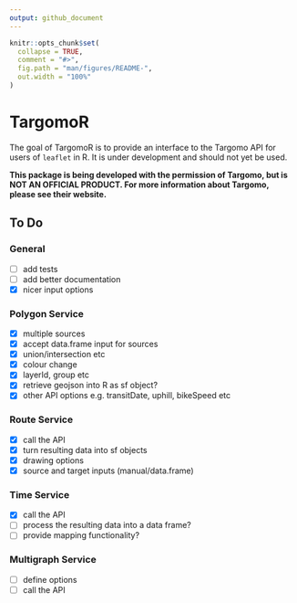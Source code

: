 ```yaml
---
output: github_document
---
```


<!-- README.md is generated from README.Rmd. Please edit that file -->

```r
knitr::opts_chunk$set(
  collapse = TRUE,
  comment = "#>",
  fig.path = "man/figures/README-",
  out.width = "100%"
)
```
# TargomoR

The goal of TargomoR is to provide an interface to the Targomo API for users of `leaflet` in R.
It is under development and should not yet be used.

**This package is being developed with the permission of Targomo, but is NOT AN OFFICIAL PRODUCT. For more information about Targomo, please see their website.**

## To Do

### General

- [ ] add tests
- [ ] add better documentation
- [x] nicer input options

### Polygon Service

- [x] multiple sources
- [x] accept data.frame input for sources
- [x] union/intersection etc
- [x] colour change
- [x] layerId, group etc
- [x] retrieve geojson into R as sf object?
- [x] other API options e.g. transitDate, uphill, bikeSpeed etc

### Route Service

- [x] call the API
- [x] turn resulting data into sf objects
- [x] drawing options
- [x] source and target inputs (manual/data.frame)

### Time Service

- [x] call the API
- [ ] process the resulting data into a data frame?
- [ ] provide mapping functionality?

### Multigraph Service

- [ ] define options
- [ ] call the API


